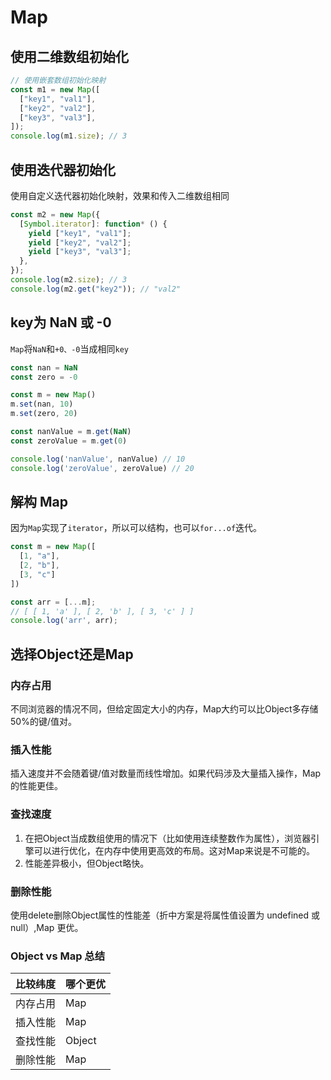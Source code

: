 # Map

## 使用二维数组初始化

```js title=
// 使用嵌套数组初始化映射
const m1 = new Map([
  ["key1", "val1"],
  ["key2", "val2"],
  ["key3", "val3"],
]);
console.log(m1.size); // 3

```

## 使用迭代器初始化

使用自定义迭代器初始化映射，效果和传入二维数组相同

```js title=自定义迭代器
const m2 = new Map({
  [Symbol.iterator]: function* () {
    yield ["key1", "val1"];
    yield ["key2", "val2"];
    yield ["key3", "val3"];
  },
});
console.log(m2.size); // 3
console.log(m2.get("key2")); // "val2"

```

## key为 NaN 或 -0

`Map`将`NaN`和`+0、-0`当成相同`key`

```js title=
const nan = NaN
const zero = -0

const m = new Map()
m.set(nan, 10)
m.set(zero, 20)

const nanValue = m.get(NaN)
const zeroValue = m.get(0)

console.log('nanValue', nanValue) // 10
console.log('zeroValue', zeroValue) // 20
```

## 解构 Map

因为`Map`实现了`iterator`，所以可以结构，也可以`for...of`迭代。

```js title=
const m = new Map([
  [1, "a"],
  [2, "b"],
  [3, "c"]
])

const arr = [...m];
// [ [ 1, 'a' ], [ 2, 'b' ], [ 3, 'c' ] ]
console.log('arr', arr);
```

## 选择Object还是Map

### 内存占用

不同浏览器的情况不同，但给定固定大小的内存，Map大约可以比Object多存储50%的键/值对。

### 插入性能

插入速度并不会随着键/值对数量而线性增加。如果代码涉及大量插入操作，Map的性能更佳。

### 查找速度

1. 在把Object当成数组使用的情况下（比如使用连续整数作为属性），浏览器引擎可以进行优化，在内存中使用更高效的布局。这对Map来说是不可能的。
2. 性能差异极小，但Object略快。

### 删除性能

使用delete删除Object属性的性能差（折中方案是将属性值设置为 undefined 或 null）,Map 更优。

### Object vs Map 总结

| 比较纬度 | 哪个更优 |
| :- | :- |
| 内存占用 | Map |
| 插入性能 | Map |
| 查找性能 | Object |
| 删除性能 | Map |
